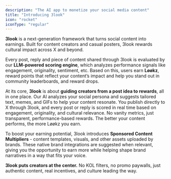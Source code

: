 ```yaml
---
description: "The AI app to monetize your social media content"
title: "Introducing 3look"
icon: "rocket"
iconType: "regular"
---
```


**3look** is a next-generation framework that turns social content into earnings. Built for content creators and casual posters, 3look rewards cultural impact across X and beyond.

Every post, reply and piece of content shared through 3look is evaluated by our **LLM-powered scoring engine**, which analyzes performance signals like engagement, originality, sentiment, etc. Based on this, users earn **Løøkz**, reward points that reflect your content’s impact and help you stand out in community leaderboards, and reward drops.

At its core, **3look** is about **guiding creators from a post idea to rewards**, all in one place. Our AI analyzes your social persona and suggests tailored text, memes, and GIFs to help your content resonate. You publish directly to X through 3look, and every post or reply is scored in real time based on engagement, originality, and cultural relevance. No vanity metrics, just transparent, performance-based rewards. The better your content performs, the more Løøkz you earn.

To boost your earning potential, 3look introduces **Sponsored Content Multipliers** - content templates, visuals, and other assets uploaded by brands. These native brand integrations are suggested when relevant, giving you the opportunity to earn more while helping shape brand narratives in a way that fits your voice.

**3look puts creators at the center.** No KOL filters, no promo paywalls, just authentic content, real incentives, and culture leading the way.
